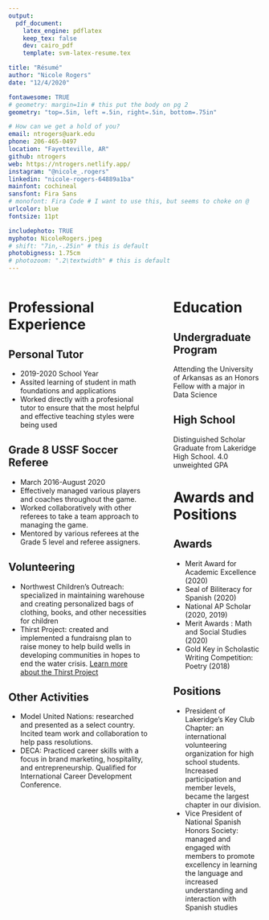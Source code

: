 ```yaml
---
output: 
  pdf_document:
    latex_engine: pdflatex
    keep_tex: false
    dev: cairo_pdf
    template: svm-latex-resume.tex

title: "Résumé"
author: "Nicole Rogers"
date: "12/4/2020"

fontawesome: TRUE
# geometry: margin=1in # this put the body on pg 2
geometry: "top=.5in, left =.5in, right=.5in, bottom=.75in"

# How can we get a hold of you?
email: ntrogers@uark.edu
phone: 206-465-0497
location: "Fayetteville, AR"
github: ntrogers
web: https://ntrogers.netlify.app/
instagram: "@nicole_.rogers"
linkedin: "nicole-rogers-64889a1ba"
mainfont: cochineal
sansfont: Fira Sans
# monofont: Fira Code # I want to use this, but seems to choke on @
urlcolor: blue
fontsize: 11pt

includephoto: TRUE
myphoto: NicoleRogers.jpeg
# shift: "7in,-.25in" # this is default
photobigness: 1.75cm
# photozoom: ".2\textwidth" # this is default
---
```



<!-- Read more about Pandoc's [fenced_divs](https://pandoc.org/MANUAL.html#extension-fenced_divs) syntax -->

:::::: {.columns}
::: {.column width="60%" data-latex="{0.60\textwidth}"}

# Professional Experience

## Personal Tutor

- 2019-2020 School Year 
- Assited learning of student in math foundations and applications
- Worked directly with a profesional tutor to ensure that the most helpful and effective teaching styles were being used

## Grade 8 USSF Soccer Referee

- March 2016-August 2020
- Effectively managed various players and coaches throughout the game.
- Worked collaboratively with other referees to take a team approach to managing the game.
- Mentored by various referees at the Grade 5 level and referee assigners. 

## Volunteering

- Northwest Children's Outreach: specialized in maintaining warehouse and creating personalized bags of clothing, books, and other necessities for children
- Thirst Project: created and implemented a fundraisng plan to raise money to help build wells in developing communities in hopes to end the water crisis. [Learn more about the Thirst Project](https://www.thirstproject.org/about/our-mission/)

## Other Activities 

- Model United Nations: researched and presented as a select country. Incited team work and collaboration to help pass resolutions.
- DECA: Practiced career skills with a focus in brand marketing, hospitality, and entrepreneurship. Qualified for International Career Development Conference.



:::
::: {.column width="2%" data-latex="{0.02\textwidth}"}
\ 
<!-- an empty div with an empty character to serve as a column sep -->
:::
:::::: {.column width="38%" data-latex="{0.38\textwidth}"}

# Education

## Undergraduate Program

Attending the University of Arkansas as an Honors Fellow with a major in Data Science
 
## High School

Distinguished Scholar Graduate from Lakeridge High School.
4.0 unweighted GPA

# Awards and Positions

## Awards

- Merit Award for Academic Excellence (2020)
- Seal of Biliteracy for Spanish (2020)
- National AP Scholar (2020, 2019)
- Merit Awards : Math and Social Studies (2020)
- Gold Key in Scholastic Writing Competition: Poetry (2018)

## Positions

- President of Lakeridge's Key Club Chapter: an international volunteering organization for high school students. Increased participation and member levels, became the largest chapter in our division.
- Vice President of National Spanish Honors Society: managed and engaged with members to promote excellency in learning the language and increased understanding and interaction with Spanish studies

:::
::::::

<!-- If you want another page, this is how you can do it... -->

<!-- \newpage

:::::: {.columns}
::: {.column width="60%" data-latex="{0.60\textwidth}"}




:::
::: {.column width="2%" data-latex="{0.02\textwidth}"}
\


:::
:::::: {.column width="38%" data-latex="{0.38\textwidth}"}


:::
::::::

-->